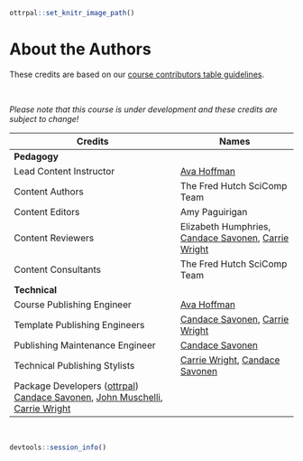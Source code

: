 
```r
ottrpal::set_knitr_image_path()
```

# About the Authors {-}

These credits are based on our [course contributors table guidelines](https://github.com/jhudsl/OTTR_Template/wiki/How-to-give-credits).

&nbsp;
&nbsp;

_Please note that this course is under development and these credits are subject to change!_

|Credits|Names|
|-------|-----|
|**Pedagogy**||
|Lead Content Instructor|[Ava Hoffman]|
|Content Authors|The Fred Hutch SciComp Team|
|Content Editors|Amy Paguirigan|
|Content Reviewers|Elizabeth Humphries, [Candace Savonen], [Carrie Wright]|
|Content Consultants|The Fred Hutch SciComp Team|
|**Technical**||
|Course Publishing Engineer|[Ava Hoffman]|
|Template Publishing Engineers|[Candace Savonen], [Carrie Wright]|
|Publishing Maintenance Engineer|[Candace Savonen]|
|Technical Publishing Stylists|[Carrie Wright], [Candace Savonen]|
|Package Developers ([ottrpal]) [Candace Savonen], [John Muschelli], [Carrie Wright]|

&nbsp;

```r
devtools::session_info()
```

<!-- Author information -->

[Ava Hoffman]: https://www.avahoffman.com/
[John Muschelli]: https://johnmuschelli.com/
[Candace Savonen]: https://www.cansavvy.com/
[Carrie Wright]: https://carriewright11.github.io/

<!-- Links -->

[ottrpal]: https://github.com/jhudsl/ottrpal

<!-- Fill out this table using these instructions: https://github.com/jhudsl/OTTR_Template/wiki/How-to-give-credits
-->

